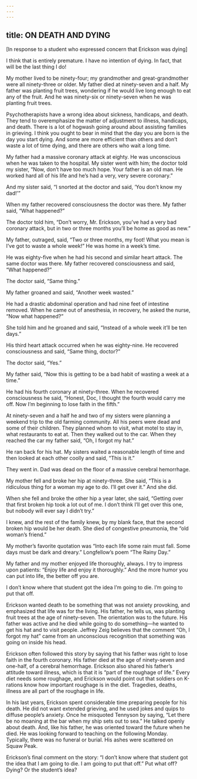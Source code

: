 ```yaml
---
---
---
```

title: ON DEATH AND DYING
---




[In response to a student who expressed concern that Erickson was dying]

I think that is entirely premature. I have no intention of dying. In fact, that will be the last thing I do!

My mother lived to be ninety-four; my grandmother and great-grandmother were all ninety-three or older. My father died at ninety-seven and a half. My father was planting fruit trees, wondering if he would live long enough to eat any of the fruit. And he was ninety-six or ninety-seven when he was planting fruit trees.

Psychotherapists have a wrong idea about sickness, handicaps, and death. They tend to overemphasize the matter of adjustment to illness, handicaps, and death. There is a lot of hogwash going around about assisting families in grieving. I think you ought to bear in mind that the day you are born is the day you start dying. And some are more efficient than others and don’t waste a lot of time dying, and there are others who wait a long time.

My father had a massive coronary attack at eighty. He was unconscious when he was taken to the hospital. My sister went with him; the doctor told my sister, “Now, don’t have too much hope. Your father is an old man. He worked hard all of his life and he’s had a very, very severe coronary.”

And my sister said, “I snorted at the doctor and said, ‘You don’t know my dad!’”

When my father recovered consciousness the doctor was there. My father said, “What happened?”

The doctor told him, “Don’t worry, Mr. Erickson, you’ve had a very bad coronary attack, but in two or three months you’ll be home as good as new.”

My father, outraged, said, “Two or three months, my foot! What you mean is I’ve got to waste a whole week!” He was home in a week’s time.

He was eighty-five when he had his second and similar heart attack. The same doctor was there. My father recovered consciousness and said, “What happened?”

The doctor said, “Same thing.”

My father groaned and said, “Another week wasted.”

He had a drastic abdominal operation and had nine feet of intestine removed. When he came out of anesthesia, in recovery, he asked the nurse, “Now what happened?”

She told him and he groaned and said, “Instead of a whole week it’ll be ten days.”

His third heart attack occurred when he was eighty-nine. He recovered consciousness and said, “Same thing, doctor?”

The doctor said, “Yes.”

My father said, “Now this is getting to be a bad habit of wasting a week at a time.”

He had his fourth coronary at ninety-three. When he recovered consciousness he said, “Honest, Doc, I thought the fourth would carry me off. Now I’m beginning to lose faith in the fifth.”

At ninety-seven and a half he and two of my sisters were planning a weekend trip to the old farming community. All his peers were dead and some of their children. They planned whom to visit, what motel to stay in, what restaurants to eat at. Then they walked out to the car. When they reached the car my father said, “Oh, I forgot my hat.”

He ran back for his hat. My sisters waited a reasonable length of time and then looked at each other coolly and said, “This is it.”

They went in. Dad was dead on the floor of a massive cerebral hemorrhage.

My mother fell and broke her hip at ninety-three. She said, “This is a ridiculous thing for a woman my age to do. I’ll get over it.” And she did.

When she fell and broke the other hip a year later, she said, “Getting over that first broken hip took a lot out of me. I don’t think I’ll get over this one, but nobody will ever say I didn’t try.”

I knew, and the rest of the family knew, by my blank face, that the second broken hip would be her death. She died of congestive pneumonia, the “old woman’s friend.”

My mother’s favorite quotation was “Into each life some rain must fall. Some days must be dark and dreary.” Longfellow’s poem “The Rainy Day.”

My father and my mother enjoyed life thoroughly, always. I try to impress upon patients: “Enjoy life and enjoy it thoroughly.” And the more humor you can put into life, the better off you are.

I don’t know where that student got the idea I’m going to die. I’m going to put that off.




Erickson wanted death to be something that was not anxiety provoking, and emphasized that life was for the living. His father, he tells us, was planting fruit trees at the age of ninety-seven. The orientation was to the future. His father was active and he died while going to do something—he wanted to get his hat and to visit people. Jeffrey Zeig believes that the comment “Oh, I forgot my hat” came from an unconscious recognition that something was going on inside his head.

Erickson often followed this story by saying that his father was right to lose faith in the fourth coronary. His father died at the age of ninety-seven and one-half, of a cerebral hemorrhage. Erickson also shared his father’s attitude toward illness, which is that it is “part of the roughage of life.” Every diet needs some roughage, and Erickson would point out that soldiers on K-rations know how important roughage is in the diet. Tragedies, deaths, illness are all part of the roughage in life.

In his last years, Erickson spent considerable time preparing people for his death. He did not want extended grieving, and he used jokes and quips to diffuse people’s anxiety. Once he misquoted Tennyson by saying, “Let there be no moaning at the bar when my ship sets out to sea.” He talked openly about death. And, like his father, he was oriented toward the future when he died. He was looking forward to teaching on the following Monday. Typically, there was no funeral or burial. His ashes were scattered on Squaw Peak.

Erickson’s final comment on the story: “I don’t know where that student got the idea that I am going to die. I am going to put that off.” Put what off? Dying? Or the student’s idea?